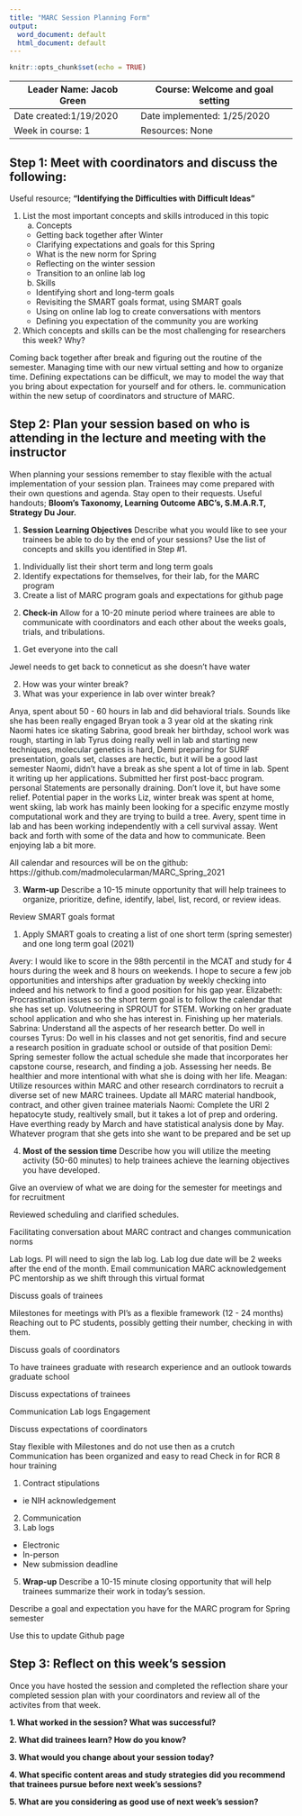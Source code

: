 ```yaml
---
title: "MARC Session Planning Form"
output:
  word_document: default
  html_document: default
---
```


```r
knitr::opts_chunk$set(echo = TRUE)
```

| Leader Name: Jacob Green | Course: Welcome and goal setting |
|--------------------------|----------------------------------|
| Date created:1/19/2020 | Date implemented: 1/25/2020 |
| Week in course: 1 | Resources: None |

## Step 1: Meet with coordinators and discuss the following:
Useful resource; **"Identifying the Difficulties with Difficult Ideas"**

1. List the most important concepts and skills introduced in this topic
    a. Concepts
      * Getting back together after Winter
      * Clarifying expectations and goals for this Spring
      * What is the new norm for Spring
      * Reflecting on the winter session
      * Transition to an online lab log

    b. Skills
      * Identifying short and long-term goals
      * Revisiting the SMART goals format, using SMART goals
      * Using on online lab log to create conversations with mentors
      * Defining you expectation of the community you are working

2. Which concepts and skills can be the most challenging for researchers this week? Why?

Coming back together after break and figuring out the routine of the semester. Managing time with our new virtual setting and how to organize time. Defining expectations can be difficult, we may to model the way that you bring about expectation for yourself and for others. Ie. communication within the new setup of coordinators and structure of MARC.

## Step 2: Plan your session based on who is attending in the lecture and meeting with the instructor
When planning your sessions remember to stay flexible with the actual implementation of your session plan. Trainees may come prepared with their own questions and agenda. Stay open to their requests. Useful handouts; **Bloom's Taxonomy, Learning Outcome ABC's, S.M.A.R.T, Strategy Du Jour.**

1. **Session Learning Objectives**
Describe what you would like to see your trainees be able to do by the end of your sessions? Use the list of concepts and skills you identified in Step #1. 

1) Individually list their short term and long term goals
2) Identify expectations for themselves, for their lab, for the MARC program
2) Create a list of MARC program goals and expectations for github page

2. **Check-in**
Allow for a 10-20 minute period where trainees are able to communicate with coordinators and each other about the weeks goals, trials, and tribulations.

 1) Get everyone into the call
 
Jewel needs to get back to conneticut as she doesn't have water

 2) How was your winter break?
 3) What was your experience in lab over winter break?
 
Anya, spent about 50 - 60 hours in lab and did behavioral trials. Sounds like she has been really engaged
Bryan took a 3 year old at the skating rink
Naomi hates ice skating
Sabrina, good break her birthday, school work was rough, starting in lab
Tyrus doing really well in lab and starting new techniques, molecular genetics is hard, 
Demi preparing for SURF presentation, goals set, classes are hectic, but it will be a good last semester
Naomi, didn't have a break as she spent a lot of time in lab. Spent it writing up her applications. Submitted her first post-bacc program. personal Statements are personally draining. Don't love it, but have some relief. Potential paper in the works
Liz, winter break was spent at home, went skiing, lab work has mainly been looking for a specific enzyme mostly computational work and they are trying to build a tree.
Avery, spent time in lab and has been working independently with a cell survival assay. Went back and forth with some of the data and how to communicate. Been enjoying lab a bit more. 

All calendar and resources will be on the github: https://github.com/madmolecularman/MARC_Spring_2021

3. **Warm-up**
Describe a 10-15 minute opportunity that will help trainees to organize, prioritize, define, identify, label, list, record, or review ideas.

Review SMART goals format

1) Apply SMART goals to creating a list of one short term (spring semester) and one long term goal (2021)

Avery: I would like to score in the 98th percentil in the MCAT and study for 4 hours during the week and 8 hours on weekends. I hope to secure a few job opportunities and interships after graduation by weekly checking into indeed and his network to find a good position for his gap year. 
Elizabeth: Procrastination issues so the short term goal is to follow the calendar that she has set up. Volutneering in SPROUT for STEM. Working on her graduate school application and who she has interest in. Finishing up her materials.
Sabrina: Understand all the aspects of her research better. Do well in courses
Tyrus: Do well in his classes and not get senoritis, find and secure a research position in graduate school or outside of that position
Demi: Spring semester follow the actual schedule she made that incorporates her capstone course, research, and finding a job. Assessing her needs. Be healthier and more intentional with what she is doing with her life. 
Meagan: Utilize resources within MARC and other research corrdinators to recruit a diverse set of new MARC trainees. Update all MARC material handbook, contract, and other given trainee materials
Naomi: Complete the URI 2 hepatocyte study, realtively small, but it takes a lot of prep and ordering. Have everthing ready by March and have statistical analysis done by May. Whatever program that she gets into she want to be prepared and be set up

4. **Most of the session time**
Describe how you will utilize the meeting activity (50-60 minutes) to help trainees achieve the learning objectives you have developed.

Give an overview of what we are doing for the semester for meetings and for recruitment

Reviewed scheduling and clarified schedules. 

Facilitating conversation about MARC contract and changes communication norms

Lab logs. PI will need to sign the lab log. Lab log due date will be 2 weeks after the end of the month.
Email communication
MARC acknowledgement
PC mentorship as we shift through this virtual format

Discuss goals of trainees

Milestones for meetings with PI's as a flexible framework (12 - 24 months)
Reaching out to PC students, possibly getting their number, checking in with them.

Discuss goals of coordinators

To have trainees graduate with research experience and an outlook towards graduate school

Discuss expectations of trainees

Communication
Lab logs
Engagement

Discuss expectations of coordinators

Stay flexible with Milestones and do not use then as a crutch
Communication has been organized and easy to read
Check in for RCR 8 hour training

1) Contract stipulations
* ie NIH acknowledgement
2) Communication
3) Lab logs
* Electronic
* In-person
* New submission deadline 

5. **Wrap-up**
Describe a 10-15 minute closing opportunity that will help trainees summarize their work in today's session. 

Describe a goal and expectation you have for the MARC program for Spring semester

Use this to update Github page

## Step 3: Reflect on this week's session
Once you have hosted the session and completed the reflection share your completed session plan with your coordinators and review all of the activites from that week.

**1. What worked in the session? What was successful?**

**2. What did trainees learn? How do you know?**

**3. What would you change about your session today?**

**4. What specific content areas and study strategies did you recommend that trainees pursue before next week's sessions?**

**5. What are you considering as good use of next week's session?**


